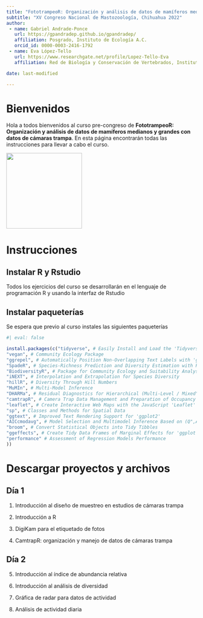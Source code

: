 ```yaml
---
title: "FototrampeoR: Organización y análisis de datos de mamíferos medianos y grandes con datos de cámaras trampa"
subtitle: "XV Congreso Nacional de Mastozoología, Chihuahua 2022"
author: 
 - name: Gabriel Andrade-Ponce
   url: https://gpandradep.github.io/gpandradep/ 
   affiliation: Posgrado, Instituto de Ecología A.C.
   orcid_id: 0000-0003-2416-1792
 - name: Eva López-Tello
   url: https://www.researchgate.net/profile/Lopez-Tello-Eva 
   affiliation: Red de Biología y Conservación de Vertebrados, Instituto de Ecología A.C.

date: last-modified

---
```


# Bienvenidos

Hola a todos bienvenidos al curso pre-congreso de **FototrampeoR: Organización y análisis de datos de mamíferos medianos y grandes con datos de cámaras trampa**. En esta página encontrarán todas las instrucciones para llevar a cabo el curso.

<aside>
![](https://mamiferosmexico.org/Posters_cursos/AMMAC_Eva_Gabriel.jpg){width="200"}
</aside>

# Instrucciones

## Instalar R y Rstudio
Todos los ejercicios del curso se desarrollarán en el lenguaje de programación R y usando la interfaz de Rstudio

## Instalar paqueterías

Se espera que previo al curso instales las siguientes paqueterías

```r
#| eval: false

install.packages(c("tidyverse", # Easily Install and Load the 'Tidyverse'
"vegan", # Community Ecology Package
"ggrepel", # Automatically Position Non-Overlapping Text Labels with 'ggplot2'
"SpadeR", # Species-Richness Prediction and Diversity Estimation with R
"BiodiversityR", # Package for Community Ecology and Suitability Analysis
"iNEXT", # Interpolation and Extrapolation for Species Diversity
"hillR", # Diversity Through Hill Numbers
"MuMIn", # Multi-Model Inference
"DHARMa", # Residual Diagnostics for Hierarchical (Multi-Level / Mixed", Regression Models
"camtrapR", # Camera Trap Data Management and Preparation of Occupancy and Spatial Capture-Recapture Analyses
"leaflet", # Create Interactive Web Maps with the JavaScript 'Leaflet' Library
"sp", # Classes and Methods for Spatial Data
"ggtext", # Improved Text Rendering Support for 'ggplot2'
"AICcmodavg", # Model Selection and Multimodel Inference Based on (Q",AIC(c",
"broom", # Convert Statistical Objects into Tidy Tibbles
"ggeffects", # Create Tidy Data Frames of Marginal Effects for 'ggplot' from Model Outputs
"performance" # Assessment of Regression Models Performance
))

```

# Descargar proyectos y archivos

## Día 1

1. Introducción al diseño de muestreo en estudios de cámaras trampa

2. Introducción a R

3. DigiKam para el etiquetado de fotos

4. CamtrapR: organización y manejo de datos de cámaras trampa

## Día 2

5. Introducción al índice de abundancia relativa

6. Introducción al análisis de diversidad

7. Gráfica de radar para datos de actividad

8. Análisis de actividad diaria